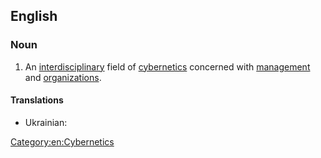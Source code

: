 ==English==

===Noun===
{{wikipedia}}
{{en-noun|-}}

# An [[interdisciplinary]] field of [[cybernetics]] concerned with [[management]] and [[organizations]].

====Translations====
{{trans-top}}
* Ukrainian: {{t+|uk|економічна кібернетика|f}}
{{trans-bottom}}

[[Category:en:Cybernetics]]